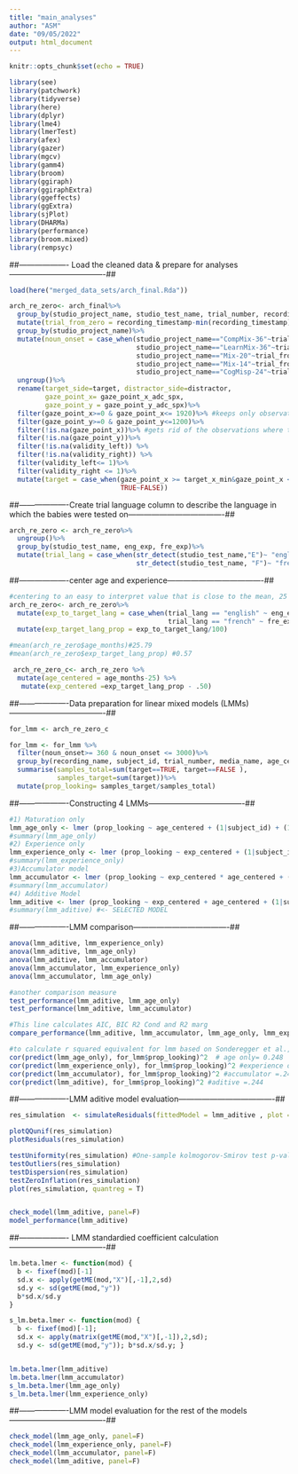 ```yaml
---
title: "main_analyses"
author: "ASM"
date: "09/05/2022"
output: html_document
---
```


```r
knitr::opts_chunk$set(echo = TRUE)
```

```r
library(see)
library(patchwork)
library(tidyverse)
library(here)
library(dplyr)
library(lme4)
library(lmerTest)
library(afex)
library(gazer)
library(mgcv)
library(gamm4)
library(broom)
library(ggiraph)
library(ggiraphExtra)
library(ggeffects)
library(ggExtra)
library(sjPlot)
library(DHARMa)
library(performance)
library(broom.mixed)
library(rempsyc)
```

##------------------- Load the cleaned data & prepare for analyses-------------------------------------##

```r
load(here("merged_data_sets/arch_final.Rda"))

arch_re_zero<- arch_final%>%
  group_by(studio_project_name, studio_test_name, trial_number, recording_name)%>%
  mutate(trial_from_zero = recording_timestamp-min(recording_timestamp))%>%
  group_by(studio_project_name)%>%
  mutate(noun_onset = case_when(studio_project_name=="CompMix-36"~trial_from_zero-3000,
                                studio_project_name=="LearnMix-36"~trial_from_zero-4500,
                                studio_project_name=="Mix-20"~trial_from_zero-5400,
                                studio_project_name=="Mix-14"~trial_from_zero-5400,
                                studio_project_name=="CogMisp-24"~trial_from_zero-1500))%>%
  ungroup()%>%
  rename(target_side=target, distractor_side=distractor,
         gaze_point_x= gaze_point_x_adc_spx, 
         gaze_point_y = gaze_point_y_adc_spx)%>%
  filter(gaze_point_x>=0 & gaze_point_x<= 1920)%>% #keeps only observations that are in the screen
  filter(gaze_point_y>=0 & gaze_point_y<=1200)%>%
  filter(!is.na(gaze_point_x))%>% #gets rid of the observations where tobii didn't get any reading
  filter(!is.na(gaze_point_y))%>%
  filter(!is.na(validity_left)) %>%
  filter(!is.na(validity_right)) %>%
  filter(validity_left<= 1)%>%
  filter(validity_right <= 1)%>%
  mutate(target = case_when(gaze_point_x >= target_x_min&gaze_point_x <= target_x_max&gaze_point_y >= target_y_min&gaze_point_y <= target_y_max~TRUE, 
                            TRUE~FALSE))

```


##-------------------Create trial language column to describe the language in which the babies were tested on-------------------------------------##
```r
arch_re_zero <- arch_re_zero%>%
  ungroup()%>%
  group_by(studio_test_name, eng_exp, fre_exp)%>%
  mutate(trial_lang = case_when(str_detect(studio_test_name,"E")~ "english",
                                str_detect(studio_test_name, "F")~ "french"))
```


##-------------------center age and experience-------------------------------------##
```r
#centering to an easy to interpret value that is close to the mean, 25 months for age and 50% for experience.
arch_re_zero<- arch_re_zero%>%
  mutate(exp_to_target_lang = case_when(trial_lang == "english" ~ eng_exp,
                                        trial_lang == "french" ~ fre_exp)) %>%
  mutate(exp_target_lang_prop = exp_to_target_lang/100)

#mean(arch_re_zero$age_months)#25.79
#mean(arch_re_zero$exp_target_lang_prop) #0.57

 arch_re_zero_c<- arch_re_zero %>%
  mutate(age_centered = age_months-25) %>%
   mutate(exp_centered =exp_target_lang_prop - .50)

```


##-------------------Data preparation for linear mixed models (LMMs)-------------------------------------##
```r
for_lmm <- arch_re_zero_c

for_lmm <- for_lmm %>%
  filter(noun_onset>= 360 & noun_onset <= 3000)%>%
  group_by(recording_name, subject_id, trial_number, media_name, age_centered,exp_centered)%>%
  summarise(samples_total=sum(target==TRUE, target==FALSE ),
            samples_target=sum(target))%>%
  mutate(prop_looking= samples_target/samples_total) 
```

##-------------------Constructing 4 LMMs-------------------------------------##
```r
#1) Maturation only
lmm_age_only <- lmer (prop_looking ~ age_centered + (1|subject_id) + (1|media_name), data = for_lmm)
#summary(lmm_age_only)
#2) Experience only
lmm_experience_only <- lmer (prop_looking ~ exp_centered + (1|subject_id) + (1|media_name), data = for_lmm)
#summary(lmm_experience_only)
#3)Accumulator model
lmm_accumulator <- lmer (prop_looking ~ exp_centered * age_centered + (1|subject_id) + (1|media_name), data = for_lmm)
#summary(lmm_accumulator)
#4) Additive Model
lmm_aditive <- lmer (prop_looking ~ exp_centered + age_centered + (1|subject_id) + (1|media_name), data = for_lmm)
#summary(lmm_aditive) #<- SELECTED MODEL

```

##-------------------LMM comparison-------------------------------------##
```r
anova(lmm_aditive, lmm_experience_only)
anova(lmm_aditive, lmm_age_only)
anova(lmm_aditive, lmm_accumulator)
anova(lmm_accumulator, lmm_experience_only)
anova(lmm_accumulator, lmm_age_only)

#another comparison measure
test_performance(lmm_aditive, lmm_age_only)
test_performance(lmm_aditive, lmm_accumulator)

#This line calculates AIC, BIC R2 Cond and R2 marg
compare_performance(lmm_aditive, lmm_accumulator, lmm_age_only, lmm_experience_only)

#to calculate r squared equivalent for lmm based on Sonderegger et al., 2018
cor(predict(lmm_age_only), for_lmm$prop_looking)^2  # age only= 0.248
cor(predict(lmm_experience_only), for_lmm$prop_looking)^2 #experience only= .255
cor(predict(lmm_accumulator), for_lmm$prop_looking)^2 #accumulator =.244
cor(predict(lmm_aditive), for_lmm$prop_looking)^2 #aditive =.244 

```

##-------------------LMM aditive model evaluation-------------------------------------##
```r
res_simulation  <- simulateResiduals(fittedModel = lmm_aditive , plot = T)

plotQQunif(res_simulation)
plotResiduals(res_simulation)

testUniformity(res_simulation) #One-sample kolmogorov-Smirov test p-value= <.001
testOutliers(res_simulation)
testDispersion(res_simulation)
testZeroInflation(res_simulation)
plot(res_simulation, quantreg = T)


check_model(lmm_aditive, panel=F)
model_performance(lmm_aditive)
```

##------------------- LMM standardied coefficient calculation-------------------------------------##
```r
lm.beta.lmer <- function(mod) {
  b <- fixef(mod)[-1]
  sd.x <- apply(getME(mod,"X")[,-1],2,sd)
  sd.y <- sd(getME(mod,"y"))
  b*sd.x/sd.y
}

s_lm.beta.lmer <- function(mod) { 
  b <- fixef(mod)[-1]; 
  sd.x <- apply(matrix(getME(mod,"X")[,-1]),2,sd);
  sd.y <- sd(getME(mod,"y")); b*sd.x/sd.y; }


lm.beta.lmer(lmm_aditive)
lm.beta.lmer(lmm_accumulator)
s_lm.beta.lmer(lmm_age_only)
s_lm.beta.lmer(lmm_experience_only)

```
##-------------------LMM model evaluation for the rest of the models-------------------------------------##
```r



check_model(lmm_age_only, panel=F)
check_model(lmm_experience_only, panel=F)
check_model(lmm_accumulator, panel=F)
check_model(lmm_aditive, panel=F)

```


